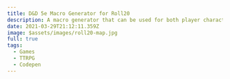 ---
title: D&D 5e Macro Generator for Roll20
description: A macro generator that can be used for both player characters and non-player characters.
date: 2021-03-29T21:12:11.359Z
image: $assets/images/roll20-map.jpg
full: true
tags:
  - Games
  - TTRPG
  - Codepen
---


<CodePen hash="xeXXRd" user="Sillvva" title="5e Macro Generator for Roll20" height={700} />